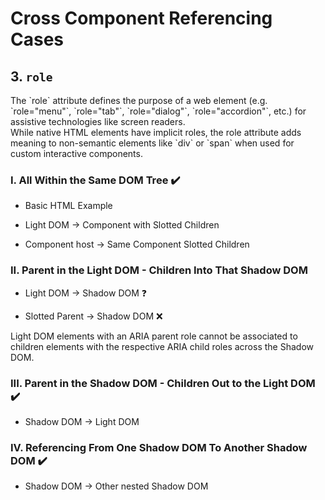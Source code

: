 
<Meta of={CCR} />

# Cross Component Referencing Cases

## 3. `role`

<div className="lead">
  The `role` attribute defines the purpose of a web element (e.g. `role="menu"`, `role="tab"`,
  `role="dialog"`, `role="accordion"`, etc.) for assistive technologies like screen readers.
</div>

<div>
  While native HTML elements have implicit roles, the role attribute adds meaning to non-semantic
  elements like `div` or `span` when used for custom interactive components.
</div>

### I. All Within the Same DOM Tree ✔️

<ul>
  <li>Basic HTML Example</li>
</ul>
<Canvas of={CCR.ExampleHTML} sourceState="shown" />
<ul>
  <li>Light DOM → Component with Slotted Children</li>
</ul>
<Canvas of={CCR.Example1a} sourceState="shown" />

<ul>
  <li> Component host → Same Component Slotted Children</li>
</ul>
<Canvas of={CCR.Example1b} sourceState="shown" />

### II. Parent in the Light DOM - Children Into That Shadow DOM

<ul>
  <li>Light DOM → Shadow DOM ❓</li>
  <Canvas of={CCR.Example2a} sourceState="shown" />
</ul>
<ul>
  <li>Slotted Parent → Shadow DOM ❌</li>
  <Canvas of={CCR.Example2b} sourceState="shown" />
</ul>
Light DOM elements with an ARIA parent role cannot be associated to children elements with the
respective ARIA child roles across the Shadow DOM.

### III. Parent in the Shadow DOM - Children Out to the Light DOM ✔️

<ul>
  <li>Shadow DOM → Light DOM </li>
</ul>

<Canvas of={CCR.Example3} sourceState="shown" />

### IV. Referencing From One Shadow DOM To Another Shadow DOM ✔️

<ul>
  <li>Shadow DOM → Other nested Shadow DOM</li>
</ul>

<Canvas of={CCR.Example4} sourceState="shown" />
